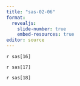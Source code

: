 ```yaml
---
title: "sas-02-06"
format: 
  revealjs:
    slide-number: true
    embed-resources: true
editor: source
---
```


`r sas[16]`

`r sas[17]`

`r sas[18]`

